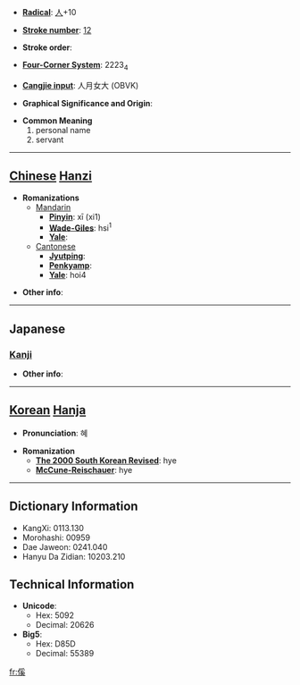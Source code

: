 * '''[[Wiktionary:Chinese radical index| Radical]]''': [[Wiktionary:Chinese radical index 人|人]]+10

* '''[[Wiktionary:Chinese total strokes index|Stroke number]]''': [[Wiktionary:Chinese total strokes index 12|12]]

* '''Stroke order''': 

* '''[[Wiktionary:Chinese four corner index|Four-Corner System]]''': 2223<sub>4</sub>

* '''[[Wiktionary:Chinese Cangjie index|Cangjie input]]''': 人月女大 (OBVK)

* '''Graphical Significance and Origin''': 

* '''Common Meaning'''
*#personal name
*# servant


----

== [[Chinese]] [[Hanzi]] ==

* '''Romanizations'''
** [[Mandarin]]
*** '''[[Pinyin]]''': xī (xi1)
*** '''[[Wade-Giles]]''': hsi<sup>1</sup>
*** '''[[Yale]]''': 
**[[Cantonese]]
***'''[[Jyutping]]''':
***'''[[Penkyamp]]''': 
***'''[[Yale]]''': hoi4

* '''Other info''': 

----

==Japanese==
===[[Kanji]]===
{{kanji|on readings=[[けい]] (kei), [[げい]] (gei)
|kun readings=[[あやうい]] (ayaui), [[つなぐ]] (tsunagu)
}}

* '''Other info''':  

----

== [[Korean]] [[Hanja]] ==

* '''Pronunciation''': 혜

* '''Romanization'''
** '''[[The 2000 South Korean Revised Romanization|The 2000 South Korean Revised]]''': hye
** '''[[McCune-Reischauer]]''': hye

----

== Dictionary Information ==

* KangXi: 0113.130
* Morohashi: 00959
* Dae Jaweon: 0241.040
* Hanyu Da Zidian: 10203.210

== Technical Information ==

* '''Unicode''':
** Hex: 5092
** Decimal: 20626
* '''Big5''':
** Hex: D85D
** Decimal: 55389

[[fr:傒]]